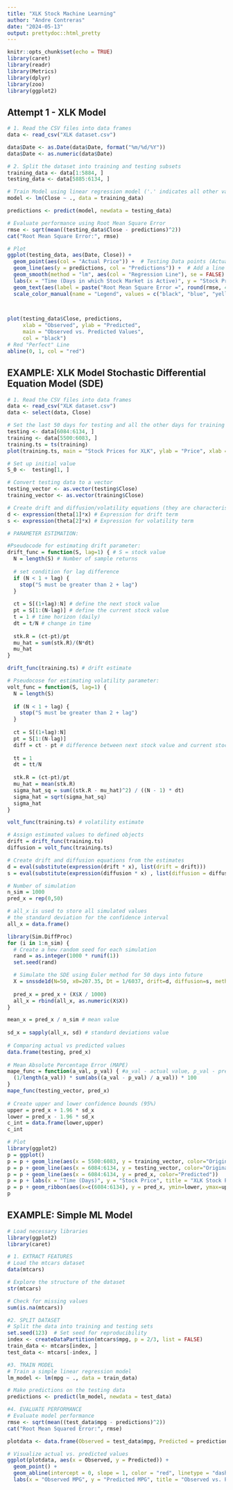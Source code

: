 ---
title: "XLK Stock Machine Learning"
author: "Andre Contreras"
date: "2024-05-13"
output: prettydoc::html_pretty
---

```{r setup, include=FALSE}
knitr::opts_chunk$set(echo = TRUE)
library(caret)
library(readr)
library(Metrics)
library(dplyr)
library(zoo)
library(ggplot2)
```

## Attempt 1 - XLK Model

```{r, message=FALSE}
# 1. Read the CSV files into data frames
data <- read_csv("XLK dataset.csv")

data$Date <- as.Date(data$Date, format("%m/%d/%Y"))
data$Date <- as.numeric(data$Date)

# 2. Split the dataset into training and testing subsets
training_data <- data[1:5884, ]
testing_data <- data[5885:6134, ]

# Train Model using linear regression model ('.' indicates all other variables will be used as predictors)
model <- lm(Close ~ ., data = training_data)

predictions <- predict(model, newdata = testing_data)

# Evaluate performance using Root Mean Square Error
rmse <- sqrt(mean((testing_data$Close - predictions)^2))
cat("Root Mean Square Error:", rmse)

# Plot
ggplot(testing_data, aes(Date, Close)) +
  geom_point(aes(col = "Actual Price")) +  # Testing Data points (Actual price values)
  geom_line(aes(y = predictions, col = "Predictions")) +  # Add a line for model predictions
  geom_smooth(method = "lm", aes(col = "Regression Line"), se = FALSE) + # Regression Line
  labs(x = "Time (Days in which Stock Market is Active)", y = "Stock Price", title = "XLK Stock Linear Regression Model Predictions", subtitle = "(In the last 365 Days)") +
  geom_text(aes(label = paste("Root Mean Square Error =", round(rmse, 4)), x = Inf, y = Inf), hjust = 1, vjust = 1, color = "black") + # RMSE Text
  scale_color_manual(name = "Legend", values = c("black", "blue", "yellow"))


  
plot(testing_data$Close, predictions, 
     xlab = "Observed", ylab = "Predicted", 
     main = "Observed vs. Predicted Values",
     col = "black")
# Red "Perfect" Line
abline(0, 1, col = "red")
```


## EXAMPLE: XLK Model Stochastic Differential Equation Model (SDE)

```{r, message = FALSE, warning=FALSE}
# 1. Read the CSV files into data frames
data <- read_csv("XLK dataset.csv")
data <- select(data, Close)

# Set the last 50 days for testing and all the other days for training
testing <- data[6084:6134, ]
training <- data[5500:6083, ]
training.ts = ts(training)
plot(training.ts, main = "Stock Prices for XLK", ylab = "Price", xlab = "Time (Days)", col = "blue")

# Set up initial value
S_0 <-  testing[1, ]

# Convert testing data to a vector
testing_vector <- as.vector(testing$Close)
training_vector <- as.vector(training$Close)

# Create drift and diffusion/volatility equations (they are characteristics or features of the data that may need to be accounted for when building regression models, particularly for time series data analysis)
d <- expression(theta[1]*x) # Expression for drift term
s <- expression(theta[2]*x) # Expression for volatility term

# PARAMETER ESTIMATION:

#Pseudocode for estimating drift parameter:
drift_func = function(S, lag=1) { # S = stock value
  N = length(S) # Number of sample returns
  
  # set condition for lag difference
  if (N < 1 + lag) {
    stop("S must be greater than 2 + lag")
  }
  
  ct = S[(1+lag):N] # define the next stock value
  pt = S[1:(N-lag)] # define the current stock value
  t = 1 # time horizon (daily)
  dt = t/N # change in time
  
  stk.R = (ct-pt)/pt
  mu_hat = sum(stk.R)/(N*dt)
  mu_hat
}

drift_func(training.ts) # drift estimate

# Pseudocose for estimating volatility parameter:
volt_func = function(S, lag=1) {
  N = length(S)
  
  if (N < 1 + lag) {
    stop("S must be greater than 2 + lag")
  }
  
  ct = S[(1+lag):N]
  pt = S[1:(N-lag)]
  diff = ct - pt # difference between next stock value and current stock value
  
  tt = 1
  dt = tt/N
  
  stk.R = (ct-pt)/pt
  mu_hat = mean(stk.R)
  sigma_hat_sq = sum((stk.R - mu_hat)^2) / ((N - 1) * dt)
  sigma_hat = sqrt(sigma_hat_sq)
  sigma_hat
}

volt_func(training.ts) # volatility estimate

# Assign estimated values to defined objects
drift = drift_func(training.ts)
diffusion = volt_func(training.ts)

# Create drift and diffusion equations from the estimates
d = eval(substitute(expression(drift * x), list(drift = drift)))
s = eval(substitute(expression(diffusion * x) , list(diffusion = diffusion)))

# Number of simulation
n_sim = 1000
pred_x = rep(0,50)

# all_x is used to store all simulated values
# the standard deviation for the confidence interval
all_x = data.frame()

library(Sim.DiffProc)
for (i in 1:n_sim) {
  # Create a hew random seed for each simulation
  rand = as.integer(1000 * runif(1))
  set.seed(rand)

  # Simulate the SDE using Euler method for 50 days into future
  X = snssde1d(N=50, x0=207.35, Dt = 1/6037, drift=d, diffusion=s, method="euler", M=1) #change 207.35 to S_0 after you figure out how to transform the dataset into a vector
  
  pred_x = pred_x + (X$X / 1000)
  all_x = rbind(all_x, as.numeric(X$X))
}

mean_x = pred_x / n_sim # mean value
  
sd_x = sapply(all_x, sd) # standard deviations value
  
# Comparing actual vs predicted values
data.frame(testing, pred_x)
  
# Mean Absolute Percentage Error (MAPE)
mape_func = function(a_val, p_val) { #a_val - actual value, p_val - predicted value
  (1/length(a_val)) * sum(abs((a_val - p_val) / a_val)) * 100
}
mape_func(testing_vector, pred_x)
  
# Create upper and lower confidence bounds (95%)
upper = pred_x + 1.96 * sd_x
lower = pred_x - 1.96 * sd_x
c_int = data.frame(lower,upper)
c_int

# Plot
library(ggplot2)
p = ggplot()
p = p + geom_line(aes(x = 5500:6083, y = training_vector, color="Original Data"))
p = p + geom_line(aes(x = 6084:6134, y = testing_vector, color="Original Data TEST"))
p = p + geom_line(aes(x = 6084:6134, y = pred_x, color="Predicted"))
p = p + labs(x = "Time (Days)", y = "Stock Price", title = "XLK Stock Price", subtitle = "next 50 days")
p = p + geom_ribbon(aes(x=c(6084:6134), y = pred_x, ymin=lower, ymax=upper), fill = "gray", alpha = 0.5)
p
```


## EXAMPLE: Simple ML Model
```{r}
# Load necessary libraries
library(ggplot2)
library(caret)

# 1. EXTRACT FEATURES
# Load the mtcars dataset
data(mtcars)

# Explore the structure of the dataset
str(mtcars)

# Check for missing values
sum(is.na(mtcars))

#2. SPLIT DATASET
# Split the data into training and testing sets
set.seed(123)  # Set seed for reproducibility
index <- createDataPartition(mtcars$mpg, p = 2/3, list = FALSE)
train_data <- mtcars[index, ]
test_data <- mtcars[-index, ]

#3. TRAIN MODEL
# Train a simple linear regression model
lm_model <- lm(mpg ~ ., data = train_data)

# Make predictions on the testing data
predictions <- predict(lm_model, newdata = test_data)

#4. EVALUATE PERFORMANCE
# Evaluate model performance
rmse <- sqrt(mean((test_data$mpg - predictions)^2))
cat("Root Mean Squared Error:", rmse)

plotdata <- data.frame(Observed = test_data$mpg, Predicted = predictions)

# Visualize actual vs. predicted values
ggplot(plotdata, aes(x = Observed, y = Predicted)) +
  geom_point() +
  geom_abline(intercept = 0, slope = 1, color = "red", linetype = "dashed") +
  labs(x = "Observed MPG", y = "Predicted MPG", title = "Observed vs. Predicted MPG")

```
